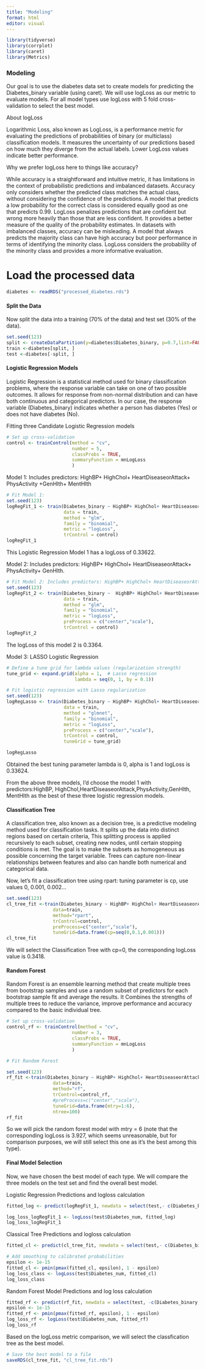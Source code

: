 ```yaml
---
title: "Modeling"
format: html
editor: visual
---
```


```r
library(tidyverse)
library(corrplot)
library(caret)
library(Metrics)

```

### Modeling

Our goal is to use the diabetes data set to create models for predicting the Diabetes_binary variable (using caret). We will use logLoss as our metric to evaluate models. For all model types use logLoss with 5 fold cross-validation to select the best model.

About logLoss

Logarithmic Loss, also known as LogLoss, is a performance metric for evaluating the predictions of probabilities of binary (or multiclass) classification models. It measures the uncertainty of our predictions based on how much they diverge from the actual labels. Lower LogLoss values indicate better performance.

Why we prefer logLoss here to things like accuracy?

While accuracy is a straightforward and intuitive metric, it has limitations in the context of probabilistic predictions and imbalanced datasets. Accuracy only considers whether the predicted class matches the actual class, without considering the confidence of the predictions. A model that predicts a low probability for the correct class is considered equally good as one that predicts 0.99. LogLoss penalizes predictions that are confident but wrong more heavily than those that are less confident. It provides a better measure of the quality of the probability estimates. In datasets with imbalanced classes, accuracy can be misleading. A model that always predicts the majority class can have high accuracy but poor performance in terms of identifying the minority class. LogLoss considers the probability of the minority class and provides a more informative evaluation.

# Load the processed data
```r
diabetes <- readRDS("processed_diabetes.rds")
```

#### Split the Data

Now split the data into a training (70% of the data) and test set (30% of the data).

```r
set.seed(123)
split <- createDataPartition(y=diabetes$Diabetes_binary, p=0.7,list=FALSE)
train <-diabetes[split, ]
test <-diabetes[-split, ]
```

#### Logistic Regression Models

Logistic Regression is a statistical method used for binary classification problems, where the response variable can take on one of two possible outcomes. It allows for response from non-normal distribution and can have both continuous and categorical predictors. In our case, the response variable (Diabetes_binary) indicates whether a person has diabetes (Yes) or does not have diabetes (No).

Fitting three Candidate Logistic Regression models

```r
# Set up cross-validation 
control <- trainControl(method = "cv", 
                        number = 5,
                        classProbs = TRUE, 
                        summaryFunction = mnLogLoss
                        )
```

Model 1: Includes predictors: HighBP+ HighChol+ HeartDiseaseorAttack+ PhysActivity +GenHlth+ MentHlth 

```r
# Fit Model 1: 
set.seed(123)
logRegFit_1 <- train(Diabetes_binary ~ HighBP+ HighChol+ HeartDiseaseorAttack+ PhysActivity +GenHlth+ MentHlth ,
                     data = train, 
                     method = "glm", 
                     family = "binomial",
                     metric = "logLoss", 
                     trControl = control)
logRegFit_1
```

This Logistic Regression Model 1 has a logLoss of 0.33622.

Model 2: Includes predictors:  HighBP+ HighChol+ HeartDiseaseorAttack+ PhysActivity+ GenHlth.

```r
# Fit Model 2: Includes predictors: HighBP+ HighChol+ HeartDiseaseorAttack+ PhysActivity+ GenHlth
set.seed(123)
logRegFit_2 <- train(Diabetes_binary ~  HighBP+ HighChol+ HeartDiseaseorAttack+ PhysActivity+ GenHlth +MentHlth, 
                     data = train, 
                     method = "glm", 
                     family = "binomial",
                     metric = "logLoss", 
                     preProcess = c("center","scale"),
                     trControl = control)
logRegFit_2
```
The logLoss of this model 2 is 0.3364.

Model 3: LASSO Logistic Regression

```r
# Define a tune grid for lambda values (regularization strength)
tune_grid <- expand.grid(alpha = 1,  # Lasso regression
                         lambda = seq(0, 1, by = 0.1))

# Fit logistic regression with Lasso regularization
set.seed(123)
logRegLasso <- train(Diabetes_binary ~ HighBP+ HighChol+ HeartDiseaseorAttack+ PhysActivity+ GenHlth + MentHlth,
                     data = train, 
                     method = "glmnet", 
                     family = "binomial",
                     metric = "logLoss", 
                     preProcess = c("center","scale"),
                     trControl = control,
                     tuneGrid = tune_grid)

logRegLasso
```

Obtained the best tuning parameter lambda is 0, alpha is 1 and logLoss is 0.33624.

From the above three models, I'd choose the model 1 with predictors:HighBP, HighChol,HeartDiseaseorAttack,PhysActivity,GenHlth, MentHlth as the best of these three logistic regression models.

#### Classification Tree

A classification tree, also known as a decision tree, is a predictive modeling method used for classification tasks. It splits up the data into distinct regions based on certain criteria, This splitting process is applied recursively to each subset, creating new nodes, until certain stopping conditions is met. The goal is to make the subsets as homogeneous as possible concerning the target variable. Trees can capture non-linear relationships between features and also can handle both numerical and categorical data.

Now, let's fit a classification tree using rpart: tuning parameter is cp, use values 0, 0.001, 0.002...

```r
set.seed(123)
cl_tree_fit <-train(Diabetes_binary ~ HighBP+ HighChol+ HeartDiseaseorAttack+ PhysActivity+ GenHlth + MentHlth,
                 data=train,
                 method="rpart",
                 trControl=control,
                 preProcess=c("center","scale"),
                 tuneGrid=data.frame(cp=seq(0,0.1,0.001)))
cl_tree_fit
```

We will select the Classification Tree with cp=0, the corresponding logLoss value is 0.3418.

#### Random Forest

Random Forest is an ensemble learning method that create multiple trees from bootstrap samples and use a random subset of predictors for each bootstrap sample fit and average the results. It Combines the strengths of multiple trees to reduce the variance, improve performance and accuracy compared to the basic individual tree.

```r
# Set up cross-validation
control_rf <- trainControl(method = "cv", 
                        number = 3, 
                        classProbs = TRUE, 
                        summaryFunction = mnLogLoss
                        )

# Fit Random Forest

set.seed(123)
rf_fit <-train(Diabetes_binary ~ HighBP+ HighChol+ HeartDiseaseorAttack+ PhysActivity+GenHlth + MentHlth,
                 data=train,
                 method="rf",
                 trControl=control_rf,
                 #preProcess=c("center","scale"),
                 tuneGrid=data.frame(mtry=1:6),
                 ntree=100)
rf_fit

```
So we will pick the random forest model with mtry = 6 (note that the corresponding logLoss is 3.927, which seems unreasonable, but for comparison purposes, we will still select this one as it's the best among this type).


#### Final Model Selection

Now, we have chosen the best model of each type. We will compare the three models on the test set and find the overall best model.


Logistic Regression Predictions and logloss calculation
```r
fitted_log <- predict(logRegFit_1, newdata = select(test,- c(Diabetes_binary, Diabetes_num)), type = "prob")[ ,2]

log_loss_logRegFit_1 <- logLoss(test$Diabetes_num, fitted_log)
log_loss_logRegFit_1
```

Classical Tree Predictions and logloss calculation
```r
fitted_cl <- predict(cl_tree_fit, newdata = select(test,- c(Diabetes_binary, Diabetes_num)), type = "prob")[, 2]

# Add smoothing to calibrated probabilities
epsilon <- 1e-15
fitted_cl <- pmin(pmax(fitted_cl, epsilon), 1 - epsilon)
log_loss_class <- logLoss(test$Diabetes_num, fitted_cl)
log_loss_class
```

Random Forest Model Predictions and log loss calculation

```r
fitted_rf <- predict(rf_fit, newdata = select(test, -c(Diabetes_binary, Diabetes_num)), type = "prob")[, 2]
epsilon <- 1e-15
fitted_rf <- pmin(pmax(fitted_rf, epsilon), 1 - epsilon)
log_loss_rf <- logLoss(test$Diabetes_num, fitted_rf)
log_loss_rf
```


Based on the logLoss metric comparison, we will select the classfication tree as the best model.

```r
# Save the best model to a file
saveRDS(cl_tree_fit, "cl_tree_fit.rds")
```

